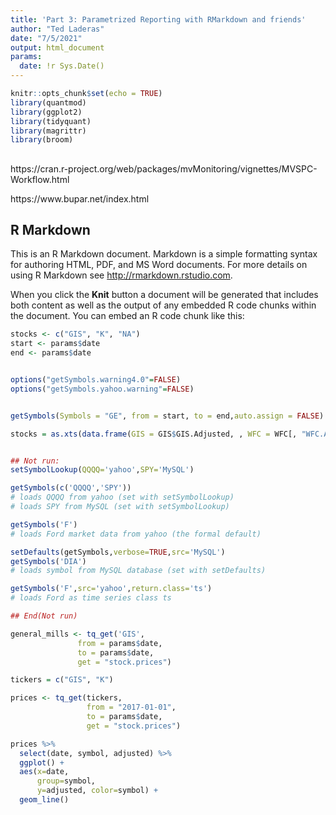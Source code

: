 ```yaml
---
title: 'Part 3: Parametrized Reporting with RMarkdown and friends'
author: "Ted Laderas"
date: "7/5/2021"
output: html_document
params: 
  date: !r Sys.Date()
---
```


```r
knitr::opts_chunk$set(echo = TRUE)
library(quantmod)
library(ggplot2)
library(tidyquant)
library(magrittr)
library(broom)
```

##

https://cran.r-project.org/web/packages/mvMonitoring/vignettes/MVSPC-Workflow.html

https://www.bupar.net/index.html

## R Markdown

This is an R Markdown document. Markdown is a simple formatting syntax for authoring HTML, PDF, and MS Word documents. For more details on using R Markdown see <http://rmarkdown.rstudio.com>.

When you click the **Knit** button a document will be generated that includes both content as well as the output of any embedded R code chunks within the document. You can embed an R code chunk like this:

```r
stocks <- c("GIS", "K", "NA")
start <- params$date
end <- params$date


options("getSymbols.warning4.0"=FALSE)
options("getSymbols.yahoo.warning"=FALSE)


getSymbols(Symbols = "GE", from = start, to = end,auto.assign = FALSE)

stocks = as.xts(data.frame(GIS = GIS$GIS.Adjusted, , WFC = WFC[, "WFC.Adjusted"]))


## Not run: 
setSymbolLookup(QQQQ='yahoo',SPY='MySQL')

getSymbols(c('QQQQ','SPY'))                
# loads QQQQ from yahoo (set with setSymbolLookup)
# loads SPY from MySQL (set with setSymbolLookup)

getSymbols('F')       
# loads Ford market data from yahoo (the formal default)

setDefaults(getSymbols,verbose=TRUE,src='MySQL')
getSymbols('DIA')                 
# loads symbol from MySQL database (set with setDefaults)

getSymbols('F',src='yahoo',return.class='ts') 
# loads Ford as time series class ts 

## End(Not run)
```

```r
general_mills <- tq_get('GIS',
               from = params$date,
               to = params$date,
               get = "stock.prices")

```

```r
tickers = c("GIS", "K")

prices <- tq_get(tickers,
                 from = "2017-01-01",
                 to = params$date,
                 get = "stock.prices")
```

```r
prices %>%
  select(date, symbol, adjusted) %>%
  ggplot() +
  aes(x=date,
      group=symbol,
      y=adjusted, color=symbol) +
  geom_line()
```

